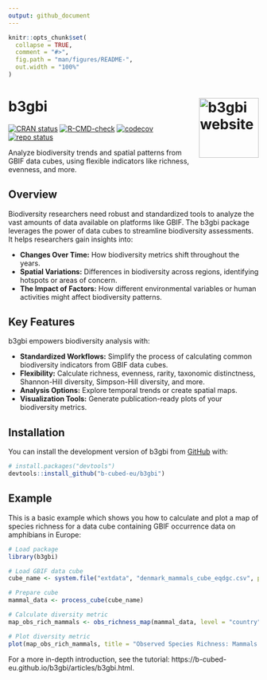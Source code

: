 ```yaml
---
output: github_document
---
```


<!-- README.md is generated from README.Rmd. Please edit that file -->

```r
knitr::opts_chunk$set(
  collapse = TRUE,
  comment = "#>",
  fig.path = "man/figures/README-",
  out.width = "100%"
)
```

# b3gbi <a href="https://b-cubed-eu.github.io/b3gbi/"><img src="man/figures/logo.png" align="right" height="120" alt="b3gbi website"/></a>

<!-- badges: start -->
[![CRAN status](https://www.r-pkg.org/badges/version/b3gbi)](https://CRAN.R-project.org/package=b3gbi)
[![R-CMD-check](https://github.com/b-cubed-eu/b3gbi/actions/workflows/R-CMD-check.yaml/badge.svg)](https://github.com/b-cubed-eu/b3gbi/actions/workflows/R-CMD-check.yaml)
[![codecov](https://codecov.io/gh/b-cubed-eu/b3gbi/branch/main/graph/badge.svg)](https://app.codecov.io/gh/b-cubed-eu/b3gbi/)
[![repo status](https://www.repostatus.org/badges/latest/wip.svg)](https://www.repostatus.org/#wip)
<!-- badges: end -->

Analyze biodiversity trends and spatial patterns from GBIF data cubes, using flexible indicators like richness, evenness, and more.

## Overview

Biodiversity researchers need robust and standardized tools to analyze the vast amounts of data available on platforms like GBIF. The b3gbi package leverages the power of data cubes to streamline biodiversity assessments. It helps researchers gain insights into:

* **Changes Over Time:**  How biodiversity metrics shift throughout the years.
* **Spatial Variations:** Differences in biodiversity across regions, identifying hotspots or areas of concern. 
* **The Impact of Factors:** How different environmental variables or human activities might affect biodiversity patterns. 

## Key Features

b3gbi empowers biodiversity analysis with:

* **Standardized Workflows:**  Simplify the process of calculating common biodiversity indicators from GBIF data cubes.
* **Flexibility:**  Calculate richness, evenness, rarity, taxonomic distinctness, Shannon-Hill diversity, Simpson-Hill diversity, and more.
* **Analysis Options:** Explore temporal trends or create spatial maps.
* **Visualization Tools:** Generate publication-ready plots of your biodiversity metrics.

## Installation

You can install the development version of b3gbi from [GitHub](https://github.com/) with:

```R
# install.packages("devtools")
devtools::install_github("b-cubed-eu/b3gbi")
```

## Example

This is a basic example which shows you how to calculate and plot a map of species richness for a data cube containing GBIF occurrence data on amphibians in Europe:

```r
# Load package
library(b3gbi)

# Load GBIF data cube
cube_name <- system.file("extdata", "denmark_mammals_cube_eqdgc.csv", package = "b3gbi")

# Prepare cube
mammal_data <- process_cube(cube_name)

# Calculate diversity metric
map_obs_rich_mammals <- obs_richness_map(mammal_data, level = "country", region = "Denmark")

# Plot diversity metric
plot(map_obs_rich_mammals, title = "Observed Species Richness: Mammals in Denmark")
```

For a more in-depth introduction, see the tutorial: https://b-cubed-eu.github.io/b3gbi/articles/b3gbi.html.
